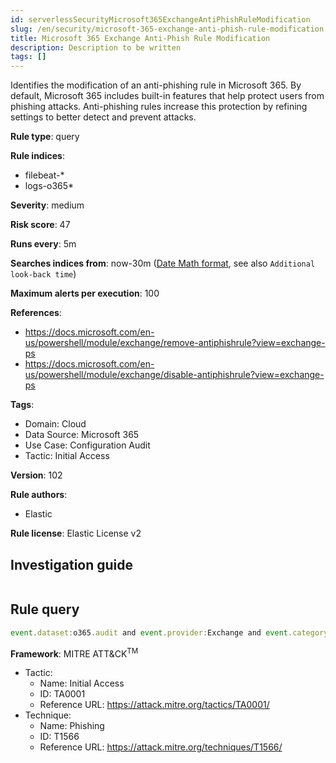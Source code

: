 ```yaml
---
id: serverlessSecurityMicrosoft365ExchangeAntiPhishRuleModification
slug: /en/security/microsoft-365-exchange-anti-phish-rule-modification
title: Microsoft 365 Exchange Anti-Phish Rule Modification
description: Description to be written
tags: []
---
```


<div id="microsoft-365-exchange-anti-phish-rule-modification"></div>

Identifies the modification of an anti-phishing rule in Microsoft 365. By default, Microsoft 365 includes built-in features that help protect users from phishing attacks. Anti-phishing rules increase this protection by refining settings to better detect and prevent attacks.

**Rule type**: query

**Rule indices**: 

* filebeat-*
* logs-o365*

**Severity**: medium

**Risk score**: 47

**Runs every**: 5m

**Searches indices from**: now-30m ([Date Math format](((ref))/common-options.html#date-math), see also <DocLink id="serverlessSecurityRulesUiCreate" section="set-the-rules-schedule">`Additional look-back time`</DocLink>)

**Maximum alerts per execution**: 100

**References**: 

* https://docs.microsoft.com/en-us/powershell/module/exchange/remove-antiphishrule?view=exchange-ps
* https://docs.microsoft.com/en-us/powershell/module/exchange/disable-antiphishrule?view=exchange-ps

**Tags**: 

* Domain: Cloud
* Data Source: Microsoft 365
* Use Case: Configuration Audit
* Tactic: Initial Access

**Version**: 102

**Rule authors**: 

* Elastic

**Rule license**: Elastic License v2

## Investigation guide

```markdown

```

## Rule query

```js
event.dataset:o365.audit and event.provider:Exchange and event.category:web and event.action:("Remove-AntiPhishRule" or "Disable-AntiPhishRule") and event.outcome:success

```

**Framework**: MITRE ATT&CK<sup>TM</sup>

* Tactic:
    * Name: Initial Access
    * ID: TA0001
    * Reference URL: https://attack.mitre.org/tactics/TA0001/
* Technique:
    * Name: Phishing
    * ID: T1566
    * Reference URL: https://attack.mitre.org/techniques/T1566/

